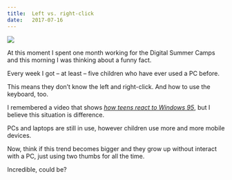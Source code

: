 ```yaml
---
title:  Left vs. right-click
date:   2017-07-16
---
```


![](../assets/posts/keyboard-plus-mouse.jpg)

At this moment I spent one month working for the Digital Summer Camps and this morning I was thinking about a funny fact.

Every week I got – at least – five children who have ever used a PC before.

This means they don’t know the left and right-click. And how to use the keyboard, too.

I remembered a video that shows *[how teens react to Windows 95](https://www.youtube.com/watch?v=8ucCxtgN6sc)*, but I believe this situation is difference.

PCs and laptops are still in use, however children use more and more mobile devices.

Now, think if this trend becomes bigger and they grow up without interact with a PC, just using two thumbs for all the time.

Incredible, could be?
